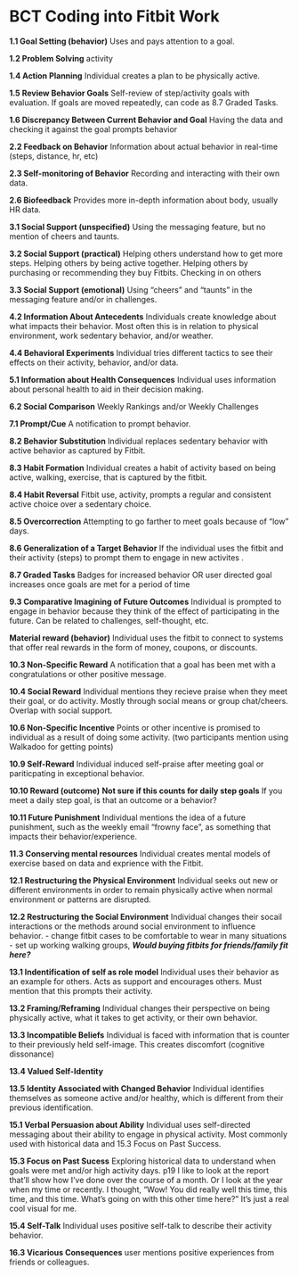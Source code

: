 # BCT Coding into Fitbit Work

**1.1 Goal Setting (behavior)**
    Uses and pays attention to a goal.

**1.2 Problem Solving**
activity

**1.4 Action Planning**
    Individual creates a plan to be physically active.

 **1.5 Review Behavior Goals**
    Self-review of step/activity goals with evaluation. If goals are moved repeatedly, can code as 8.7 Graded Tasks.

**1.6 Discrepancy Between Current Behavior and Goal**
    Having the data and checking it against the goal prompts behavior

**2.2 Feedback on Behavior**
    Information about actual behavior in real-time (steps, distance, hr, etc)

**2.3 Self-monitoring of Behavior**
    Recording and interacting with their own data.

**2.6 Biofeedback**
    Provides more in-depth information about body, usually HR data.

**3.1 Social Support (unspecified)**
    Using the messaging feature, but no mention of cheers and taunts.

**3.2 Social Support (practical)**
    Helping others understand how to get more steps.
    Helping others by being active together.
    Helping others by purchasing or recommending they buy Fitbits.
    Checking in on others

**3.3 Social Support (emotional)**
    Using "cheers" and "taunts" in the messaging feature and/or in challenges.

**4.2 Information About Antecedents**
    Individuals create knowledge about what impacts their behavior. Most often this is in relation to physical environment, work sedentary behavior, and/or weather.

**4.4 Behavioral Experiments**
    Individual tries different tactics to see their effects on their activity, behavior, and/or data.

**5.1 Information about Health Consequences**
    Individual uses information about personal health to aid in their decision making.

**6.2 Social Comparison**
    Weekly Rankings and/or Weekly Challenges

**7.1 Prompt/Cue**
    A notification to prompt behavior.

**8.2 Behavior Substitution**
    Individual replaces sedentary behavior with active behavior as captured by Fitbit.

**8.3 Habit Formation**
    Individual creates a habit of activity based on being active, walking, exercise, that is captured by the fitbit.

**8.4 Habit Reversal**
    Fitbit use, activity, prompts a regular and consistent active choice over a sedentary choice.

**8.5 Overcorrection**
    Attempting to go farther to meet goals because of "low" days.

**8.6 Generalization of a Target Behavior**
    If the individual uses the fitbit and their activity (steps) to prompt them to engage in new activites .

**8.7 Graded Tasks**
    Badges for increased behavior
    OR
    user directed goal increases once goals are met for a period of time

**9.3 Comparative Imagining of Future Outcomes**
    Individual is prompted to engage in behavior because they think of the effect of participating in the future.
    Can be related to challenges, self-thought, etc.

**Material reward (behavior)**
    Individual uses the fitbit to connect to systems that offer real rewards in the form of money, coupons, or discounts.

**10.3 Non-Specific Reward**
    A notification that a goal has been met with a congratulations or other positive message.

**10.4 Social Reward**
    Individual mentions they recieve praise when they meet their goal, or do activity. Mostly through social means or group chat/cheers. Overlap with social support.

**10.6 Non-Specific Incentive**
    Points or other incentive is promised to individual as a result of doing some activity. (two participants mention using Walkadoo for getting points)

**10.9 Self-Reward**
    Individual induced self-praise after meeting goal or pariticpating in exceptional behavior.

**10.10 Reward (outcome)**
    **Not sure if this counts for daily step goals** If you meet a daily step goal, is that an outcome or a behavior?

**10.11 Future Punishment**
    Individual mentions the idea of a future punishment, such as the weekly email "frowny face", as something that impacts their behavior/experience.

**11.3 Conserving mental resources**
    Individual creates mental models of exercise based on data and exprience with the Fitbit.

**12.1 Restructuring the Physical Environment**
    Individual seeks out new or different environments in order to remain physically active when normal environment or patterns are disrupted.

**12.2 Restructuring the Social Environment**
    Individual changes their socail interactions or the methods around social environment to influence behavior.
        - change fitbit cases to be comfortable to wear in many situations
        - set up working walking groups,
    ***Would buying fitbits for friends/family fit here?***

**13.1 Indentification of self as role model**
    Individual uses their behavior as an example for others. Acts as support and encourages others. Must mention that this prompts their activity.

**13.2 Framing/Reframing**
    Individual changes their perspective on being physically active, what it takes to get activity, or their own behavior.

**13.3 Incompatible Beliefs**
    Individual is faced with information that is counter to their previously held self-image. This creates discomfort (cognitive dissonance)

**13.4 Valued Self-Identity**


**13.5 Identity Associated with Changed Behavior**
    Individual identifies themselves as someone active and/or healthy, which is different from their previous identification.

**15.1 Verbal Persuasion about Ability**
    Individual uses self-directed messaging about their ability to engage in physical activity. Most commonly used with historical data and 15.3 Focus on Past Success.

**15.3 Focus on Past Sucess**
    Exploring historical data to understand when goals were met and/or high activity days.
    p19
    I like to look at the report that'll show how I've done over the course of a month. Or I look at the year when my time or recently. I thought, "Wow! You did really well this time, this time, and this time. What's going on with this other time here?"
    It's just a real cool visual for me.

**15.4 Self-Talk**
    Individual uses positive self-talk to describe their activity behavior.

**16.3 Vicarious Consequences**
    user mentions positive experiences from friends or colleagues.
